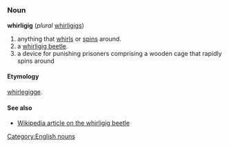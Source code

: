 {{wikipedia}}
=={{en}}==
===Noun===
[[Category:English nouns]]
'''whirligig''' (''plural'' [[whirligigs]])

#anything that [[whirl]]s or [[spin]]s around.
#a [[whirligig beetle]].
#a device for punishing prisoners comprising a wooden cage that rapidly spins around

====Etymology====
{{enm}} [[whirlegigge]].

====See also====
*[[w:whirligig beetle|Wikipedia article on the whirligig beetle]]